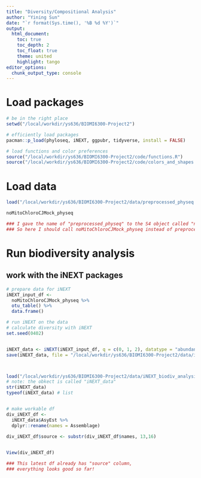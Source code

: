 ```yaml
---
title: "Diversity/Compositional Analysis"
author: "Yining Sun"
date: "`r format(Sys.time(), '%B %d %Y')`"
output: 
  html_document:
    toc: true
    toc_depth: 2
    toc_float: true
    theme: united
    highlight: tango
editor_options: 
  chunk_output_type: console
---
```


# Load packages
```r

# be in the right place
setwd("/local/workdir/ys636/BIOMI6300-Project2")

# efficiently load packages
pacman::p_load(phyloseq, iNEXT, ggpubr, tidyverse, install = FALSE)

# load functions and color preferences
source("/local/workdir/ys636/BIOMI6300-Project2/code/functions.R")
source("/local/workdir/ys636/BIOMI6300-Project2/code/colors_and_shapes.R")
```


# Load data
```r
load("/local/workdir/ys636/BIOMI6300-Project2/data/preprocessed_physeq.RData")

noMitoChloroCJMock_physeq

### I gave the name of "preprocessed_physeq" to the S4 object called "noMitoChloroCJMock_physeq".
### So here I should call noMitoChloroCJMock_physeq instead of preprocessed_physeq.

```


# Run biodiversity analysis
## work with the iNEXT packages
```r
# prepare data for iNEXT
iNEXT_input_df <-
  noMitoChloroCJMock_physeq %>%
  otu_table() %>%
  data.frame()

# run iNEXT on the data
# calculate diversity with iNEXT
set.seed(0402)


iNEXT_data <- iNEXT(iNEXT_input_df, q = c(0, 1, 2), datatype = "abundance")
save(iNEXT_data, file = "/local/workdir/ys636/BIOMI6300-Project2/data/iNEXT_biodiv_analysis.RData")



load("/local/workdir/ys636/BIOMI6300-Project2/data/iNEXT_biodiv_analysis.RData")
# note: the obkect is called "iNEXT_data"
str(iNEXT_data)
typeof(iNEXT_data) # list


# make workable df
div_iNEXT_df <-
  iNEXT_data$AsyEst %>%
  dplyr::rename(names = Assemblage)
  
div_iNEXT_df$source <- substr(div_iNEXT_df$names, 13,16)


View(div_iNEXT_df)

### This latest df already has "source" column,
### everything looks good so far!
  
```



